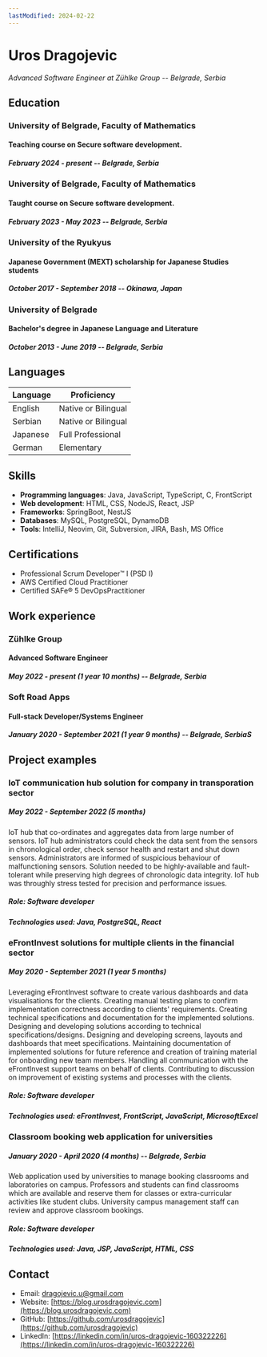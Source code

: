 ```yaml
---
lastModified: 2024-02-22
---
```

# Uros Dragojevic
*Advanced Software Engineer at Zühlke Group -- Belgrade, Serbia*

## Education

### University of Belgrade, Faculty of Mathematics
#### Teaching course on Secure software development.
##### *February 2024 - present -- Belgrade, Serbia*


### University of Belgrade, Faculty of Mathematics
#### Taught course on Secure software development.
##### *February 2023 - May 2023 -- Belgrade, Serbia*


### University of the Ryukyus
#### Japanese Government (MEXT) scholarship for Japanese Studies students
##### *October 2017 - September 2018 -- Okinawa, Japan*


### University of Belgrade
#### Bachelor's degree in Japanese Language and Literature
##### *October 2013 - June 2019 -- Belgrade, Serbia*

## Languages

| Language       | Proficiency         |
| -------------- | ------------------- |
| English        | Native or Bilingual |
| Serbian        | Native or Bilingual |
| Japanese       | Full Professional   |
| German         | Elementary          |

## Skills

- **Programming languages**: Java, JavaScript, TypeScript, C, FrontScript
- **Web development**: HTML, CSS, NodeJS, React, JSP
- **Frameworks**: SpringBoot, NestJS
- **Databases**: MySQL, PostgreSQL, DynamoDB
- **Tools**: IntelliJ, Neovim, Git, Subversion, JIRA, Bash, MS Office

## Certifications

- Professional Scrum Developer™ I (PSD I)
- AWS Certified Cloud Practitioner
- Certified SAFe® 5 DevOpsPractitioner

## Work experience

### Zühlke Group
#### Advanced Software Engineer
##### *May 2022 - present (1 year 10 months) -- Belgrade, Serbia*

### Soft Road Apps
#### Full-stack Developer/Systems Engineer
##### *January 2020 - September 2021 (1 year 9 months) -- Belgrade, Serbia*S

<div style="page-break-after: always;"></div>

## Project examples

### IoT communication hub solution for company in transporation sector
##### *May 2022 - September 2022 (5 months)*

IoT hub that co-ordinates and aggregates data from large number of sensors.
IoT hub administrators could check the data sent from the sensors in chronological order, check sensor health and restart and shut down sensors.
Administrators are informed of suspicious behaviour of malfunctioning sensors. 
Solution needed to be highly-available and fault-tolerant while preserving high degrees of chronologic data integrity.
IoT hub was throughly stress tested for precision and performance issues. 

##### **Role**: Software developer
##### **Technologies used**: Java, PostgreSQL, React

### eFrontInvest solutions for multiple clients in the financial sector
##### *May 2020 - September 2021 (1 year 5 months)*

Leveraging eFrontInvest software to create various dashboards and data visualisations for the clients.
Creating manual testing plans to confirm implementation correctness according to clients' requirements.
Creating technical specifications and documentation for the implemented solutions.
Designing and developing solutions according to technical specifications/designs.
Designing and developing screens, layouts and dashboards that meet specifications.
Maintaining documentation of implemented solutions for future reference and creation of training material for onboarding new team members.
Handling all communication with the eFrontInvest support teams on behalf of clients.
Contributing to discussion on improvement of existing systems and processes with the clients.

##### **Role**: Software developer

##### **Technologies used**: eFrontInvest, FrontScript, JavaScript, MicrosoftExcel

<div style="page-break-after: always;"></div>

### Classroom booking web application for universities
##### *January 2020 - April 2020 (4 months) -- Belgrade, Serbia*

Web application used by universities to manage booking classrooms and laboratories on campus.
Professors and students can find classrooms which are available and reserve them for classes or extra-curricular activities like student clubs.
University campus management staff can review and approve classroom bookings. 

##### **Role**: Software developer

##### **Technologies used**: Java, JSP, JavaScript, HTML, CSS

## Contact

- Email: [dragojevic.u@gmail.com](mailto:dragojevic.u@gmail.com)
- Website: [https://blog.urosdragojevic.com](https://blog.urosdragojevic.com)
- GitHub: [https://github.com/urosdragojevic](https://github.com/urosdragojevic)
- LinkedIn: [https://linkedin.com/in/uros-dragojevic-160322226](https://linkedin.com/in/uros-dragojevic-160322226)
